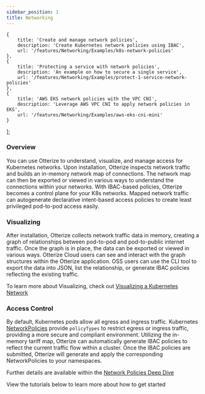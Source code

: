 ```yaml
---
sidebar_position: 1
title: Networking
---
```


    {
        title: 'Create and manage network policies',
        description: 'Create Kubernetes network policies using IBAC',
        url: '/features/Networking/Examples/k8s-network-policies'
    },
    {
        title: 'Protecting a service with network policies',
        description: 'An example on how to secure a single service',
        url: '/features/Networking/Examples/protect-1-service-network-policies'
    },
    {
        title: 'AWS EKS network policies with the VPC CNI',
        description: 'Leverage AWS VPC CNI to apply network policies in EKS',
        url: '/features/Networking/Examples/aws-eks-cni-mini'
    }
];

### Overview

You can use Otterize to understand, visualize, and manage access for Kubernetes networks. Upon installation, Otterize inspects network traffic and builds an in-memory network map of connections. The network map can then be exported or viewed in various ways to understand the connections within your networks. With IBAC-based policies, Otterize becomes a control plane for your K8s networks. Mapped network traffic can autogenerate declarative intent-based access policies to create least privileged pod-to-pod access easily.

### Visualizing

After installation, Otterize collects network traffic data in memory, creating a graph of relationships between pod-to-pod and pod-to-public internet traffic. Once the graph is in place, the data can be exported or viewed in various ways. Otterize Cloud users can see and interact with the graph structures within the Otterize application. OSS users can use the CLI tool to export the data into JSON, list the relationship, or generate IBAC policies reflecting the existing traffic.

To learn more about Visualizing, check out [Visualizing a Kubernetes Network](/features/Networking/Examples/k8s-network-mapper)


### Access Control

By default, Kubernetes pods allow all egress and ingress traffic. Kubernetes [NetworkPolicies](/reference/terminology#network-policies) provide `policyTypes` to restrict egress or ingress traffic, providing a more secure and compliant environment. Utilizing the in-memory tariff map, Otterize can automatically generate IBAC policies to reflect the current traffic flow within a cluster. Once the IBAC policies are submitted, Otterize will generate and apply the corresponding NetworkPolicies to your namespaces.

Further details are available within the [Network Policies Deep Dive](/features/Networking/Reference/Network-Policies-Deep-Dive)

View the tutorials below to learn more about how to get started

<DocsLinkCard items={network_access_tutorials}/>
